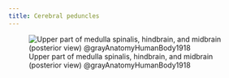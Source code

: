 ```yaml
---
title: Cerebral peduncles
---
```



![Upper part of medulla spinalis, hindbrain, and midbrain (posterior view) @grayAnatomyHumanBody1918](/The Archive/Images/Gray anatomy 1918 images/Neurology/image792 Upper part of medulla spinalis and hind- and mid-brains posterior aspect exposed in situ.gif)